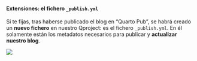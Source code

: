 ::: {.callout-warning collapse="true" appearance="default" icon="false"}
#### Extensiones: el fichero `_publish.yml`

Si te fijas, tras haberse publicado el blog en "Quarto Pub", se habrá creado un **nuevo fichero** en nuestro Qproject: es el fichero `_publish.yml`. En él solamente están los metadatos necesarios para publicar y **actualizar nuestro blog**.

::: {layout-ncol=1}
![](./imagenes/tt_01/img_07.png){fig-align="center"}

:::

:::
